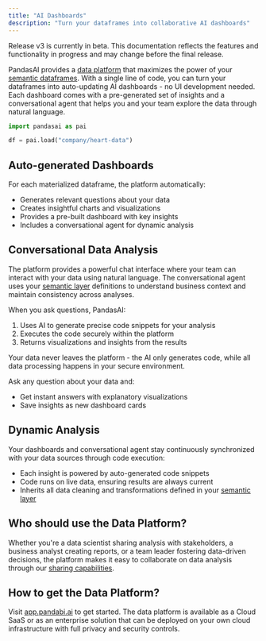 ```yaml
---
title: "AI Dashboards"
description: "Turn your dataframes into collaborative AI dashboards"
---
```


<Note title="Beta Notice">
  Release v3 is currently in beta. This documentation reflects the features and
  functionality in progress and may change before the final release.
</Note>

PandasAI provides a [data platform](https://app.pandabi.ai) that maximizes the power of your [semantic dataframes](/v3/semantic-layer).
With a single line of code, you can turn your dataframes into auto-updating AI dashboards - no UI development needed.
Each dashboard comes with a pre-generated set of insights and a conversational agent that helps you and your team explore the data through natural language.

```python
import pandasai as pai

df = pai.load("company/heart-data")
```

## Auto-generated Dashboards

For each materialized dataframe, the platform automatically:

- Generates relevant questions about your data
- Creates insightful charts and visualizations
- Provides a pre-built dashboard with key insights
- Includes a conversational agent for dynamic analysis

## Conversational Data Analysis

The platform provides a powerful chat interface where your team can interact with your data using natural language.
The conversational agent uses your [semantic layer](/v3/semantic-layer) definitions to understand business context and maintain consistency across analyses.

When you ask questions, PandasAI:

1. Uses AI to generate precise code snippets for your analysis
2. Executes the code securely within the platform
3. Returns visualizations and insights from the results

Your data never leaves the platform - the AI only generates code, while all data processing happens in your secure environment.

Ask any question about your data and:

- Get instant answers with explanatory visualizations
- Save insights as new dashboard cards

## Dynamic Analysis

Your dashboards and conversational agent stay continuously synchronized with your data sources through code execution:

- Each insight is powered by auto-generated code snippets
- Code runs on live data, ensuring results are always current
- Inherits all data cleaning and transformations defined in your [semantic layer](/v3/semantic-layer)

## Who should use the Data Platform?

Whether you're a data scientist sharing analysis with stakeholders, a business analyst creating reports, or a team leader fostering data-driven decisions, the platform makes it easy to collaborate on data analysis through our [sharing capabilities](/v3/share-dataframes).

## How to get the Data Platform?

Visit [app.pandabi.ai](https://app.pandabi.ai) to get started.
The data platform is available as a Cloud SaaS or as an enterprise solution that can be deployed on your own cloud infrastructure with full privacy and security controls.
